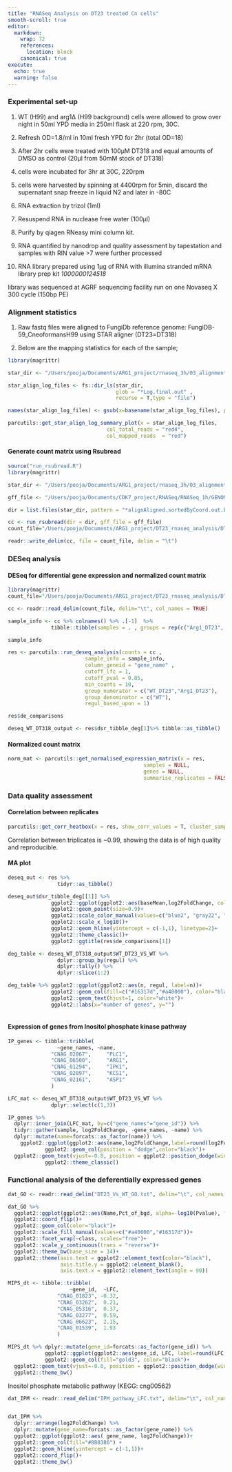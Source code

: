 ```yaml
---
title: "RNASeq Analysis on DT23 treated Cn cells"
smooth-scroll: true
editor:
  markdown:
    wrap: 72
    references: 
      location: block
    canonical: true
execute:
  echo: true
  warning: false
---
```


### Experimental set-up

1.  WT (H99) and arg1∆ (H99 background) cells were allowed to grow over
    night in 50ml YPD media in 250ml flask at 220 rpm, 30C.

2.  Refresh OD=1.8/ml in 10ml fresh YPD for 2hr (total OD=18)

3.  After 2hr cells were treated with 100µM DT318 and equal amounts of
    DMSO as control (20µl from 50mM stock of DT318)

4.  cells were incubated for 3hr at 30C, 220rpm

5.  cells were harvested by spinning at 4400rpm for 5min, discard the
    supernatant snap freeze in liquid N2 and later in -80C

6.  RNA extraction by trizol (1ml)

7.  Resuspend RNA in nuclease free water (100µl)

8.  Purify by qiagen RNeasy mini column kit.

9.  RNA quantified by nanodrop and quality assessment by tapestation and
    samples with RIN value \>7 were further processed

10. RNA library prepared using 1µg of RNA with illumina stranded mRNA
    library prep kit *1000000124518*

library was sequenced at AGRF sequencing facility run on one Novaseq X
300 cycle (150bp PE)

### Alignment statistics

1.  Raw fastq files were aligned to FungiDb reference genome:
    FungiDB-59_CneoformansH99 using STAR aligner (DT23=DT318)

2.  Below are the mapping statistics for each of the sample;

```r

library(magrittr)

star_dir <- "/Users/pooja/Documents/ARG1_project/rnaseq_3h/03_alignment/for_DT318_paper/"

star_align_log_files <- fs::dir_ls(star_dir, 
                                   glob = "*Log.final.out" ,
                                   recurse = T,type = "file")

names(star_align_log_files) <- gsub(x=basename(star_align_log_files), pattern ="*_star_alignLog.final.out", replacement = "")

parcutils::get_star_align_log_summary_plot(x = star_align_log_files,
                                col_total_reads = "red4", 
                                col_mapped_reads  = "red") 

```

#### Generate count matrix using Rsubread

```r

source("run_rsubread.R")
library(magrittr)

star_dir <- "/Users/pooja/Documents/ARG1_project/rnaseq_3h/03_alignment/for_DT318_paper"

gff_file <- "/Users/pooja/Documents/CDK7_project/RNASeq/RNASeq_1h/GENOME/FungiDB-59_CneoformansH99.gff"

dir = list.files(star_dir, pattern = "*alignAligned.sortedByCoord.out.bam$", full.names = TRUE)

cc <- run_rsubread(dir = dir, gff_file = gff_file)
count_file="/Users/pooja/Documents/ARG1_project/DT23_rnaseq_analysis/DT23_Vs_WT_3h_count_mat.txt"

readr::write_delim(cc, file = count_file, delim = "\t")
```

### DESeq analysis

#### DESeq for differential gene expression and normalized count matrix

```r

library(magrittr)
count_file="/Users/pooja/Documents/ARG1_project/DT23_rnaseq_analysis/DT23_Vs_WT_3h_count_mat.txt"

cc <- readr::read_delim(count_file, delim="\t", col_names = TRUE) 

sample_info <- cc %>% colnames() %>% .[-1]  %>%
              tibble::tibble(samples = . , groups = rep(c("Arg1_DT23", "WT","WT_DT23") , each = 3)) 

sample_info

res <- parcutils::run_deseq_analysis(counts = cc ,
                         sample_info = sample_info,
                         column_geneid = "gene_name" ,
                         cutoff_lfc = 1,
                         cutoff_pval = 0.05,
                         min_counts = 10,
                         group_numerator = c("WT_DT23","Arg1_DT23"),
                         group_denominator = c("WT"),
                         regul_based_upon = 1)

res$de_comparisons

deseq_WT_DT318_output <- res$dsr_tibble_deg[1]%>% tibble::as_tibble()


```

#### Normalized count matrix

```r

norm_mat <- parcutils::get_normalised_expression_matrix(x = res, 
                                            samples = NULL,
                                            genes = NULL,
                                            summarise_replicates = FALSE)
```

### Data quality assessment

#### Correlation between replicates

```r
parcutils::get_corr_heatbox(x = res, show_corr_values = T, cluster_samples = F, plot_type = "upper")
```

Correlation between triplicates is \~0.99, showing the data is of high
quality and reproducible.

#### MA plot

```r

deseq_out <- res %>% 
                tidyr::as_tibble() 

deseq_out$dsr_tibble_deg[[1]] %>%
              ggplot2::ggplot(ggplot2::aes(baseMean,log2FoldChange, color=regul))+
              ggplot2::geom_point(size=0.9)+
              ggplot2::scale_color_manual(values=c("blue2", "gray22", "red2"))+
              ggplot2::scale_x_log10()+
              ggplot2::geom_hline(yintercept = c(-1,1), linetype=2)+
              ggplot2::theme_classic()+
              ggplot2::ggtitle(res$de_comparisons[1])

```

```r

deg_table <- deseq_WT_DT318_output$WT_DT23_VS_WT %>% 
                dplyr::group_by(regul) %>% 
                dplyr::tally() %>%
                dplyr::slice(1:2)

deg_table %>% ggplot2::ggplot(ggplot2::aes(n, regul, label=n))+
              ggplot2::geom_col(fill=c("#16317d","#a40000"), color="black")+
              ggplot2::geom_text(hjust=1, color="white")+
              ggplot2::labs(x="number of genes", y="")
              
```

#### Expression of genes from Inositol phosphate kinase pathway

```r

IP_genes <- tibble::tribble(
                ~gene_names, ~name,
              "CNAG_02867",     "PLC1",
              "CNAG_06500",     "ARG1",
              "CNAG_01294",     "IPK1",
              "CNAG_02897",     "KCS1",
              "CNAG_02161",     "ASP1"
              )

LFC_mat <- deseq_WT_DT318_output$WT_DT23_VS_WT %>% 
              dplyr::select(c(1,3))

IP_genes %>% 
  dplyr::inner_join(LFC_mat, by=c("gene_names"="gene_id")) %>%
  tidyr::gather(sample, log2FoldChange, -gene_names, -name) %>% 
  dplyr::mutate(name=forcats::as_factor(name)) %>%
    ggplot2::ggplot(ggplot2::aes(name,log2FoldChange,label=round(log2FoldChange,2), fill=sample))+     
            ggplot2::geom_col(position = "dodge",color="black")+
  ggplot2::geom_text(vjust=-0.8, position = ggplot2::position_dodge(width = .9))+
            ggplot2::theme_classic()
```

### Functional analysis of the deferentially expressed genes

```r

dat_GO <- readr::read_delim("DT23_Vs_WT_GO.txt", delim="\t", col_names = TRUE) %>% dplyr::mutate(class=forcats::as_factor(class), Name=forcats::as_factor(Name))

dat_GO %>% 
  ggplot2::ggplot(ggplot2::aes(Name,Pct_of_bgd, alpha=-log10(Pvalue), fill=class))+
  ggplot2::coord_flip()+
  ggplot2::geom_col(color="black")+
  ggplot2::scale_fill_manual(values=c("#a40000","#16317d"))+
  ggplot2::facet_wrap(~class, scales="free")+
  ggplot2::scale_y_continuous(trans = "reverse")+
  ggplot2::theme_bw(base_size = 14)+
  ggplot2::theme(axis.text = ggplot2::element_text(color="black"),
                 axis.title.y = ggplot2::element_blank(),
                 axis.text.x = ggplot2::element_text(angle = 90))
```

```r

MIPS_dt <- tibble::tribble(
                    ~gene_id,  ~LFC,
                "CNAG_01823", -0.32,
                "CNAG_03262",  0.21,
                "CNAG_05316",  0.37,
                "CNAG_03277",  0.59,
                "CNAG_06623",  2.15,
                "CNAG_01539",  1.93
                )

MIPS_dt %>% dplyr::mutate(gene_id=forcats::as_factor(gene_id)) %>%
            ggplot2::ggplot(ggplot2::aes(gene_id, LFC, label=round(LFC,2)))+
            ggplot2::geom_col(fill="gold3", color="black")+
  ggplot2::geom_text(vjust=-0.8, position = ggplot2::position_dodge(width = .9))+
  ggplot2::theme_bw()
```

Inositol phosphate metabolic pathway (KEGG: cng00562)

```r

dat_IPM <- readr::read_delim("IPM_pathway_LFC.txt", delim="\t", col_names = TRUE)


dat_IPM %>% 
  dplyr::arrange(log2FoldChange) %>%
  dplyr::mutate(gene_name=forcats::as_factor(gene_name)) %>%
  ggplot2::ggplot(ggplot2::aes( gene_name, log2FoldChange))+
  ggplot2::geom_col(fill="#8B8386") +
  ggplot2::geom_hline(yintercept = c(-1,1))+
  ggplot2::coord_flip()+
  ggplot2::theme_bw()
```
